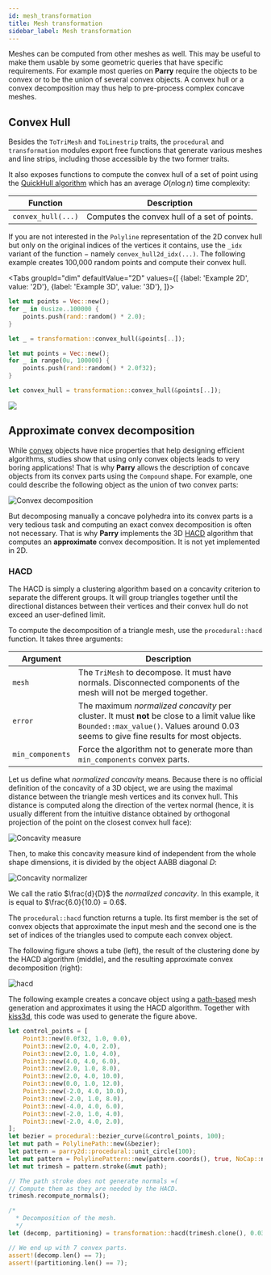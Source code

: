 ```yaml
---
id: mesh_transformation
title: Mesh transformation
sidebar_label: Mesh transformation
---
```



Meshes can be computed from other meshes as well. This may be useful to make
them usable by some geometric queries that have specific requirements. For
example most queries on **Parry** require the objects to be convex or to be
the union of several convex objects. A convex hull or a convex decomposition
may thus help to pre-process complex concave meshes.

## Convex Hull

Besides the `ToTriMesh` and `ToLinestrip` traits, the `procedural` and
`transformation` modules export free functions that generate various meshes and
line strips, including those accessible by the two former traits.

It also exposes functions to compute the convex hull of a set of point using
the [QuickHull algorithm](https://en.wikipedia.org/wiki/QuickHull) which has an
average $O(n \log{n})$ time complexity:

| Function            | Description                                     |
| --                  | --                                              |
| `convex_hull(...)` | Computes the convex hull of a set of points. |

If you are not interested in the `Polyline` representation of the 2D convex
hull but only on the original indices of the vertices it contains, use the
`_idx` variant of the function − namely `convex_hull2d_idx(...)`.
The following example creates 100,000 random points and compute their
convex hull.

<Tabs
  groupId="dim"
  defaultValue="2D"
  values={[
    {label: 'Example 2D', value: '2D'},
    {label: 'Example 3D', value: '3D'},
  ]}>
  <TabItem value="2D">

```rust
let mut points = Vec::new();
for _ in 0usize..100000 {
    points.push(rand::random() * 2.0);
}

let _ = transformation::convex_hull(&points[..]);
```

  </TabItem>
  <TabItem value="3D">

```rust
let mut points = Vec::new();
for _ in range(0u, 100000) {
    points.push(rand::random() * 2.0f32);
}

let convex_hull = transformation::convex_hull(&points[..]);
```

  </TabItem>
</Tabs>


<div style={{textAlign: 'center'}}>

![](/img/convex_hull3d.png)

</div>



## Approximate convex decomposition

While [convex](geometric_representations#convex) objects
have nice properties that help designing efficient algorithms, studies show
that using only convex objects leads to very boring applications! That is why
**Parry** allows the description of concave objects from its convex parts
using the `Compound` shape. For example, one could describe the following
object as the union of two convex parts:

<div style={{textAlign: 'center'}}>

![Convex decomposition](/img/concave_decomposed.svg)

</div>

But decomposing manually a concave polyhedra into its convex parts is a very
tedious task and computing an exact convex decomposition is often not
necessary. That is why **Parry** implements the 3D
[HACD](https://kmamou.blogspot.fr/2011/10/hacd-hierarchical-approximate-convex.html)
algorithm that computes an **approximate** convex decomposition. It is not yet
implemented in 2D.


### HACD

The HACD is simply a clustering algorithm based on a concavity criterion to
separate the different groups. It will group triangles together until the
directional distances between their vertices and their convex hull do not
exceed an user-defined limit.

To compute the decomposition of a triangle mesh, use the `procedural::hacd`
function. It takes three arguments:

| Argument         | Description |
| --               | --          |
| `mesh`           | The `TriMesh` to decompose. It must have normals. Disconnected components of the mesh will not be merged together. |
| `error`          | The maximum _normalized concavity_ per cluster. It must **not** be close to a limit value like `Bounded::max_value()`. Values around 0.03 seems to give fine results for most objects. |
| `min_components` | Force the algorithm not to generate more than `min_components` convex parts. |

Let us define what _normalized concavity_ means. Because there is no official
definition of the concavity of a 3D object, we are using the maximal distance
between the triangle mesh vertices and its convex hull. This distance is
computed along the direction of the vertex normal (hence, it is usually
different from the intuitive distance obtained by orthogonal projection of the
point on the closest convex hull face):

<div style={{textAlign: 'center'}}>

![Concavity measure](/img/concavity.svg)

</div>

Then, to make this concavity measure kind of independent from the whole shape
dimensions, it is divided by the object AABB diagonal $D$:

<div style={{textAlign: 'center'}}>

![Concavity normalizer](/img/concavity_normalizer.svg)

</div>

We call the ratio $\frac{d}{D}$ the _normalized concavity_. In this example,
it is equal to $\frac{6.0}{10.0} = 0.6$.


The `procedural::hacd` function returns a tuple. Its first member is the set of
convex objects that approximate the input mesh and the second one is the set of
indices of the triangles used to compute each convex object.


The following figure shows a tube (left), the result of the clustering done by
the HACD algorithm (middle), and the resulting approximate convex decomposition
(right):

![hacd](/img/hacd.png)

The following example creates a concave object using a
[path-based](#paths) mesh generation and approximates it
using the HACD algorithm. Together with
[kiss3d](https://github.com/sebcrozet/kiss3d), this code was used to generate
the figure above.

```rust
let control_points = [
    Point3::new(0.0f32, 1.0, 0.0),
    Point3::new(2.0, 4.0, 2.0),
    Point3::new(2.0, 1.0, 4.0),
    Point3::new(4.0, 4.0, 6.0),
    Point3::new(2.0, 1.0, 8.0),
    Point3::new(2.0, 4.0, 10.0),
    Point3::new(0.0, 1.0, 12.0),
    Point3::new(-2.0, 4.0, 10.0),
    Point3::new(-2.0, 1.0, 8.0),
    Point3::new(-4.0, 4.0, 6.0),
    Point3::new(-2.0, 1.0, 4.0),
    Point3::new(-2.0, 4.0, 2.0),
];
let bezier = procedural::bezier_curve(&control_points, 100);
let mut path = PolylinePath::new(&bezier);
let pattern = parry2d::procedural::unit_circle(100);
let mut pattern = PolylinePattern::new(pattern.coords(), true, NoCap::new(), NoCap::new());
let mut trimesh = pattern.stroke(&mut path);

// The path stroke does not generate normals =(
// Compute them as they are needed by the HACD.
trimesh.recompute_normals();

/*
  * Decomposition of the mesh.
  */
let (decomp, partitioning) = transformation::hacd(trimesh.clone(), 0.03, 0);

// We end up with 7 convex parts.
assert!(decomp.len() == 7);
assert!(partitioning.len() == 7);
```
